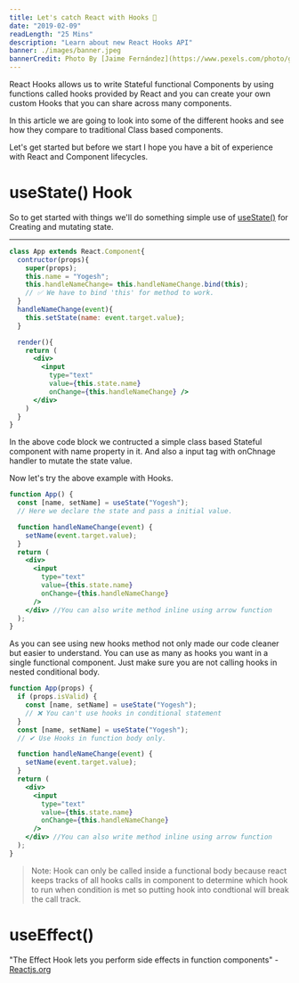 ```yaml
---
title: Let's catch React with Hooks 🎣
date: "2019-02-09"
readLength: "25 Mins"
description: "Learn about new React Hooks API"
banner: ./images/banner.jpeg
bannerCredit: Photo By [Jaime Fernández](https://www.pexels.com/photo/grayscale-photograph-of-a-hook-hitch-1422580/) on [Pexels](https://pexels.com).
---
```


React Hooks allows us to write Stateful functional Components by using functions called hooks provided by React and you can create your own custom Hooks that you can share across many components.

In this article we are going to look into some of the different hooks and see how they compare to traditional Class based components.

Let's get started but before we start I hope you have a bit of experience with React and Component lifecycles.

# useState() Hook

So to get started with things we'll do something simple use of [useState()](https://reactjs.org/docs/hooks-reference.html#usestate) for Creating and mutating state.

---

```jsx highlight=2-5,9
class App extends React.Component{
  contructor(props){
    super(props);
    this.name = "Yogesh";
    this.handleNameChange= this.handleNameChange.bind(this);
    // ✅ We have to bind 'this' for method to work.
  }
  handleNameChange(event){
    this.setState(name: event.target.value);
  }

  render(){
    return (
      <div>
        <input
          type="text"
          value={this.state.name}
          onChange={this.handleNameChange} />
      </div>
    )
  }
}
```

In the above code block we contructed a simple class based Stateful component with name property in it.
And also a input tag with onChnage handler to mutate the state value.

Now let's try the above example with Hooks.

```jsx highlight=2,6
function App() {
  const [name, setName] = useState("Yogesh");
  // Here we declare the state and pass a initial value.

  function handleNameChange(event) {
    setName(event.target.value);
  }
  return (
    <div>
      <input
        type="text"
        value={this.state.name}
        onChange={this.handleNameChange}
      />
    </div> //You can also write method inline using arrow function
  );
}
```

As you can see using new hooks method not only made our code cleaner but easier to understand.
You can use as many as hooks you want in a single functional component.
Just make sure you are not calling hooks in nested conditional body.

```jsx
function App(props) {
  if (props.isValid) {
    const [name, setName] = useState("Yogesh");
    // ❌ You can't use hooks in conditional statement
  }
  const [name, setName] = useState("Yogesh");
  // ✔ Use Hooks in function body only.

  function handleNameChange(event) {
    setName(event.target.value);
  }
  return (
    <div>
      <input
        type="text"
        value={this.state.name}
        onChange={this.handleNameChange}
      />
    </div> //You can also write method inline using arrow function
  );
}
```

> Note: Hook can only be called inside a functional body because react keeps tracks of all hooks calls in component to determine which hook to run when condition is met so putting hook into condtional will break the call track.

# useEffect()

"The Effect Hook lets you perform side effects in function components" - [Reactjs.org](https://reactjs.org/docs/hooks-effect.html)

